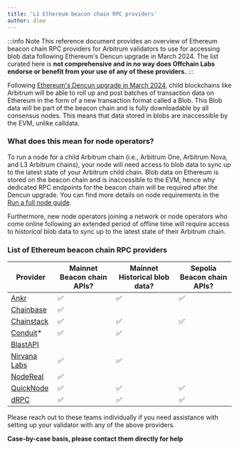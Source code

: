 ```yaml
---
title: 'L1 Ethereum beacon chain RPC providers'
author: dlee
---
```


:::info Note This reference document provides an overview of Ethereum beacon chain RPC providers for Arbitrum validators to use for accessing blob data
following Ethereum's Dencun upgrade in March 2024. The list curated here is **not comprehensive and in no way does Offchain Labs endorse or benefit from your
use of any of these providers.** :::

Following [Ethereum's Dencun upgrade in March 2024](https://eips.ethereum.org/EIPS/eip-7569), child blockchains like Arbitrum will be able to roll up and post
batches of transaction data on Ethereum in the form of a new transaction format called a Blob. This Blob data will be part of the beacon chain and is fully
downloadable by all consensus nodes. This means that data stored in blobs are inaccessible by the EVM, unlike calldata.

### What does this mean for node operators?

To run a node for a child Arbitrum chain (i.e., Arbitrum One, Arbitrum Nova, and L3 Arbitrum chains), your node will need access to blob data to sync up to the
latest state of your Arbitrum child chain. Blob data on Ethereum is stored on the beacon chain and is inaccessible to the EVM, hence why dedicated RPC endpoints
for the beacon chain will be required after the Dencun upgrade. You can find more details on node requirements in the
[Run a full node guide](/run-arbitrum-node/02-run-full-node.mdx).

Furthermore, new node operators joining a network or node operators who come online following an extended period of offline time will require access to
_historical_ blob data to sync up to the latest state of their Arbitrum chain.

### List of Ethereum beacon chain RPC providers

| Provider                                                                    | Mainnet Beacon chain APIs? | Mainnet Historical blob data? | Sepolia Beacon chain APIs? |
| --------------------------------------------------------------------------- | -------------------------- | ----------------------------- | -------------------------- |
| [Ankr](https://www.ankr.com/docs/rpc-service/chains/chains-api/eth-beacon/) | ✅                         | ✅                            | ✅                         |
| [Chainbase](https://chainbase.com/)                                         | ✅                         |                               |                            |
| [Chainstack](https://docs.chainstack.com/reference/beacon-chain)            | ✅                         | ✅                            | ✅                         |
| [Conduit](https://conduit.xyz/)\*                                           | ✅                         | ✅                            |                            |
| [BlastAPI](https://blastapi.io/public-api/ethereum)                         |                            |                               |                            |
| [Nirvana Labs](https://nirvanalabs.io)                                      | ✅                         | ✅                            |                            |
| [NodeReal](https://nodereal.io/)                                            | ✅                         |                               |                            |
| [QuickNode](https://www.quicknode.com/docs/ethereum)                        | ✅                         | ✅                            | ✅                         |
| [dRPC](https://drpc.org/chainlist/eth-beacon-chain)                         | ✅                         | ✅                            | ✅                         |

Please reach out to these teams individually if you need assistance with setting up your validator with any of the above providers.

**Case-by-case basis, please contact them directly for help**
